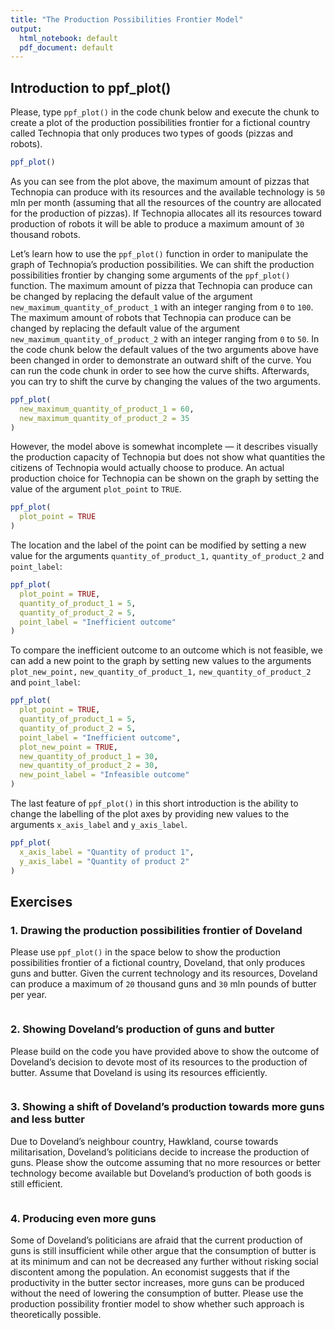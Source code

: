 ```yaml
---
title: "The Production Possibilities Frontier Model"
output:
  html_notebook: default
  pdf_document: default
---
```


## Introduction to ppf_plot()

Please, type `ppf_plot()` in the code chunk below and execute the chunk to create a plot of the production possibilities frontier for a fictional country called Technopia that only produces two types of goods (pizzas and robots).

```r
ppf_plot()
```

As you can see from the plot above, the maximum amount of pizzas that Technopia can produce with its resources and the available technology is `50` mln per month (assuming that all the resources of the country are allocated for the production of pizzas). If Technopia allocates all its resources toward production of robots it will be able to produce a maximum amount of `30` thousand robots.

Let's learn how to use the `ppf_plot()` function in order to manipulate the graph of Technopia's production possibilities. We can shift the production possibilities frontier by changing some arguments of the `ppf_plot()` function. The maximum amount of pizza that Technopia can produce can be changed by replacing the default value of the argument `new_maximum_quantity_of_product_1` with an integer ranging from `0` to `100`. The maximum amount of robots that Technopia can produce can be changed by replacing the default value of the argument `new_maximum_quantity_of_product_2` with an integer ranging from `0` to `50`. In the code chunk below the default values of the two arguments above have been changed in order to demonstrate an outward shift of the curve. You can run the code chunk in order to see how the curve shifts. Afterwards, you can try to shift the curve by changing the values of the two arguments.

```r
ppf_plot(
  new_maximum_quantity_of_product_1 = 60,
  new_maximum_quantity_of_product_2 = 35
)
```

However, the model above is somewhat incomplete --- it describes visually the production capacity of Technopia but does not show what quantities the citizens of Technopia would actually choose to produce. An actual production choice for Technopia can be shown on the graph by setting the value of the argument `plot_point` to `TRUE`.

```r
ppf_plot(
  plot_point = TRUE
)
```

The location and the label of the point can be modified by setting a new value for the arguments `quantity_of_product_1,` `quantity_of_product_2` and `point_label`:

```r
ppf_plot(
  plot_point = TRUE,
  quantity_of_product_1 = 5,
  quantity_of_product_2 = 5,
  point_label = "Inefficient outcome"
)
```

To compare the inefficient outcome to an outcome which is not feasible, we can add a new point to the graph by setting new values to the arguments `plot_new_point,` `new_quantity_of_product_1,` `new_quantity_of_product_2` and `point_label`:

```r
ppf_plot(
  plot_point = TRUE,
  quantity_of_product_1 = 5,
  quantity_of_product_2 = 5,
  point_label = "Inefficient outcome",
  plot_new_point = TRUE,
  new_quantity_of_product_1 = 30,
  new_quantity_of_product_2 = 30,
  new_point_label = "Infeasible outcome"
)
```

The last feature of `ppf_plot()` in this short introduction is the ability to change the labelling of the plot axes by providing new values to the arguments `x_axis_label` and `y_axis_label`.

```r
ppf_plot(
  x_axis_label = "Quantity of product 1", 
  y_axis_label = "Quantity of product 2"
)
```

## Exercises

### 1. Drawing the production possibilities frontier of Doveland

Please use `ppf_plot()` in the space below to show the production possibilities frontier of a fictional country, Doveland, that only produces guns and butter. Given the current technology and its resources, Doveland can produce a maximum of `20` thousand guns and `30` mln pounds of butter per year.

```r

```

### 2. Showing Doveland's production of guns and butter

Please build on the code you have provided above to show the outcome of Doveland's decision to devote most of its resources to the production of butter. Assume that Doveland is using its resources efficiently.

```r

```

### 3. Showing a shift of Doveland's production towards more guns and less butter

Due to Doveland's neighbour country, Hawkland, course towards militarisation, Doveland's politicians decide to increase the production of guns. Please show the outcome assuming that no more resources or better technology become available but Doveland's production of both goods is still efficient.

```r

```

### 4. Producing even more guns

Some of Doveland's politicians are afraid that the current production of guns is still insufficient while other argue that the consumption of butter is at its minimum and can not be decreased any further without risking social discontent among the population. An economist suggests that if the productivity in the butter sector increases, more guns can be produced without the need of lowering the consumption of butter. Please use the production possibility frontier model to show whether such approach is theoretically possible.

```r

```
